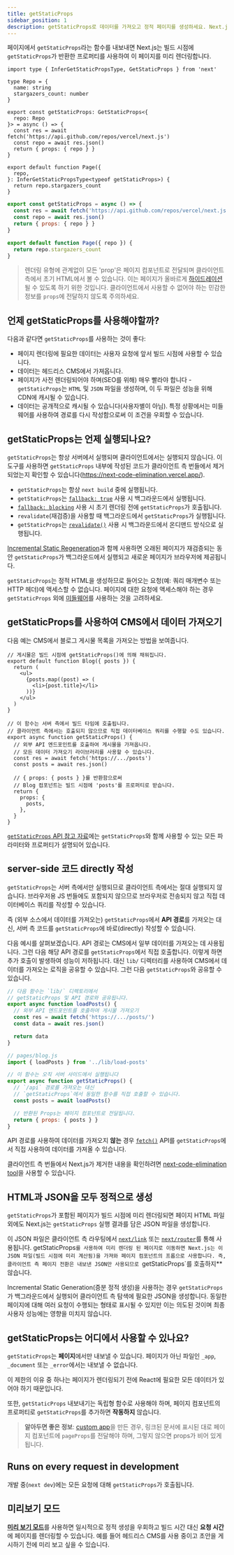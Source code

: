 ```yaml
---
title: getStaticProps
sidebar_position: 1
description: getStaticProps로 데이터를 가져오고 정적 페이지를 생성하세요. Next.js에서 데이터 불러오기를 위한 이 API에 대해 자세히 알아보세요.
---
```


페이지에서 `getStaticProps`라는 함수를 내보내면 Next.js는 빌드 시점에 `getStaticProps`가 반환한 프로퍼티를 사용하여 이 페이지를 미리 렌더링합니다.

```tsx filename="pages/index.tsx" switcher
import type { InferGetStaticPropsType, GetStaticProps } from 'next'

type Repo = {
  name: string
  stargazers_count: number
}

export const getStaticProps: GetStaticProps<{
  repo: Repo
}> = async () => {
  const res = await fetch('https://api.github.com/repos/vercel/next.js')
  const repo = await res.json()
  return { props: { repo } }
}

export default function Page({
  repo,
}: InferGetStaticPropsType<typeof getStaticProps>) {
  return repo.stargazers_count
}
```

```jsx filename="pages/index.js" switcher
export const getStaticProps = async () => {
  const res = await fetch('https://api.github.com/repos/vercel/next.js')
  const repo = await res.json()
  return { props: { repo } }
}

export default function Page({ repo }) {
  return repo.stargazers_count
}
```

> 렌더링 유형에 관계없이 모든 'prop'은 페이지 컴포넌트로 전달되며 클라이언트 측에서 초기 HTML에서 볼 수 있습니다. 이는 페이지가 올바르게 [하이드레이션](https://react.dev/reference/react-dom/hydrate)될 수 있도록 하기 위한 것입니다. 클라이언트에서 사용할 수 없어야 하는 민감한 정보를 `props`에 전달하지 않도록 주의하세요.

## 언제 getStaticProps를 사용해야할까?

다음과 같다면 `getStaticProps`를 사용하는 것이 좋다:

- 페이지 렌더링에 필요한 데이터는 사용자 요청에 앞서 빌드 시점에 사용할 수 있습니다.
- 데이터는 헤드리스 CMS에서 가져옵니다.
- 페이지가 사전 렌더링되어야 하며(SEO를 위해) 매우 빨라야 합니다 - `getStaticProps`는 `HTML` 및 `JSON` 파일을 생성하며, 이 두 파일은 성능을 위해 CDN에 캐시될 수 있습니다.
- 데이터는 공개적으로 캐시될 수 있습니다(사용자별이 아님). 특정 상황에서는 미들웨어를 사용하여 경로를 다시 작성함으로써 이 조건을 우회할 수 있습니다.

## getStaticProps는 언제 실행되나요?

`getStaticProps`는 항상 서버에서 실행되며 클라이언트에서는 실행되지 않습니다. 이 도구를 사용하면 `getStaticProps` 내부에 작성된 코드가 클라이언트 측 번들에서 제거되었는지 확인할 수 있습니다(https://next-code-elimination.vercel.app/).

- `getStaticProps`는 항상 `next build` 중에 실행됩니다.
- `getStaticProps`는 [`fallback: true`](https://nextjs.org/docs/pages/api-reference/functions/get-static-paths#fallback-true) 사용 시 백그라운드에서 실행됩니다.
- [`fallback: blocking`](https://nextjs.org/docs/pages/api-reference/functions/get-static-paths#fallback-blocking) 사용 시 초기 렌더링 전에 `getStaticProps`가 호출됩니다.
- `revalidate`(재검증)을 사용할 때 백그라운드에서 `getStaticProps`가 실행됩니다.
- `getStaticProps`는 [`revalidate()`](https://nextjs.org/docs/pages/building-your-application/data-fetching/incremental-static-regeneration#on-demand-revalidation) 사용 시 백그라운드에서 온디맨드 방식으로 실행됩니다.

[Incremental Static Regeneration](https://nextjs.org/docs/pages/building-your-application/data-fetching/incremental-static-regeneration)과 함께 사용하면 오래된 페이지가 재검증되는 동안 `getStaticProps`가 백그라운드에서 실행되고 새로운 페이지가 브라우저에 제공됩니다.

`getStaticProps`는 정적 HTML을 생성하므로 들어오는 요청(예: 쿼리 매개변수 또는 HTTP 헤더)에 액세스할 수 없습니다. 페이지에 대한 요청에 액세스해야 하는 경우 `getStaticProps` 외에 [미들웨어](https://nextjs.org/docs/pages/building-your-application/routing/middleware)를 사용하는 것을 고려하세요.

## getStaticProps를 사용하여 CMS에서 데이터 가져오기

다음 예는 CMS에서 블로그 게시물 목록을 가져오는 방법을 보여줍니다.

```tsx filename="pages/blog.tsx" switcher
// 게시물은 빌드 시점에 getStaticProps()에 의해 채워집니다.
export default function Blog({ posts }) {
  return (
    <ul>
      {posts.map((post) => (
        <li>{post.title}</li>
      ))}
    </ul>
  )
}

// 이 함수는 서버 측에서 빌드 타임에 호출됩니다.
// 클라이언트 측에서는 호출되지 않으므로 직접 데이터베이스 쿼리를 수행할 수도 있습니다.
export async function getStaticProps() {
  // 외부 API 엔드포인트를 호출하여 게시물을 가져옵니다.
  // 모든 데이터 가져오기 라이브러리를 사용할 수 있습니다.
  const res = await fetch('https://.../posts')
  const posts = await res.json()

  // { props: { posts } }를 반환함으로써
  // Blog 컴포넌트는 빌드 시점에 'posts'를 프로퍼티로 받습니다.
  return {
    props: {
      posts,
    },
  }
}
```


[`getStaticProps` API 참고 자료](https://nextjs.org/docs/pages/api-reference/functions/get-static-props)에는 `getStaticProps`와 함께 사용할 수 있는 모든 파라미터와 프로퍼티가 설명되어 있습니다.

## server-side 코드 directly 작성

`getStaticProps`는 서버 측에서만 실행되므로 클라이언트 측에서는 절대 실행되지 않습니다. 브라우저용 JS 번들에도 포함되지 않으므로 브라우저로 전송되지 않고 직접 데이터베이스 쿼리를 작성할 수 있습니다.

즉 (외부 소스에서 데이터를 가져오는) `getStaticProps`에서 **API 경로**를 가져오는 대신, 서버 측 코드를 `getStaticProps`에 바로(directly) 작성할 수 있습니다.

다음 예시를 살펴보겠습니다. API 경로는 CMS에서 일부 데이터를 가져오는 데 사용됩니다. 그런 다음 해당 API 경로를 `getStaticProps`에서 직접 호출합니다. 이렇게 하면 추가 호출이 발생하여 성능이 저하됩니다. 대신 `lib/` 디렉터리를 사용하여 CMS에서 데이터를 가져오는 로직을 공유할 수 있습니다. 그런 다음 `getStaticProps`와 공유할 수 있습니다.

```js filename="lib/load-posts.js"
// 다음 함수는 `lib/` 디렉토리에서
// getStaticProps 및 API 경로와 공유됩니다.
export async function loadPosts() {
  // 외부 API 엔드포인트를 호출하여 게시물 가져오기
  const res = await fetch('https://.../posts/')
  const data = await res.json()

  return data
}
```

```jsx filename="pages/blog.js"
// pages/blog.js
import { loadPosts } from '../lib/load-posts'

// 이 함수는 오직 서버 사이드에서 실행됩니다
export async function getStaticProps() {
  // `/api` 경로를 가져오는 대신
  // `getStaticProps`에서 동일한 함수를 직접 호출할 수 있습니다.
  const posts = await loadPosts()

  // 반환된 Props는 페이지 컴포넌트로 전달됩니다.
  return { props: { posts } }
}
```

API 경로를 사용하여 데이터를 가져오지 **않는** 경우 [`fetch()`](https://developer.mozilla.org/en-US/docs/Web/API/Fetch_API) API를 `getStaticProps`에서 직접 사용하여 데이터를 가져올 수 있습니다.

클라이언트 측 번들에서 Next.js가 제거한 내용을 확인하려면 [next-code-elimination tool](https://next-code-elimination.vercel.app/)을 사용할 수 있습니다.

## HTML과 JSON을 모두 정적으로 생성

`getStaticProps`가 포함된 페이지가 빌드 시점에 미리 렌더링되면 페이지 HTML 파일 외에도 Next.js는 `getStaticProps` 실행 결과를 담은 JSON 파일을 생성합니다.

이 JSON 파일은 클라이언트 측 라우팅에서 [`next/link`](https://nextjs.org/docs/pages/api-reference/components/link) 또는 [`next/router`](https://nextjs.org/docs/pages/api-reference/functions/use-router)를 통해 사용됩니다. getStaticProps`를 사용하여 미리 렌더링 된 페이지로 이동하면 Next.js는 이 JSON 파일(빌드 시점에 미리 계산됨)을 가져와 페이지 컴포넌트의 프롭으로 사용합니다. 즉, 클라이언트 측 페이지 전환은 내보낸 JSON만 사용되므로 `getStaticProps`를 호출하지** 않습니다.

Incremental Static Generation(증분 정적 생성)을 사용하는 경우 `getStaticProps`가 백그라운드에서 실행되어 클라이언트 측 탐색에 필요한 JSON을 생성합니다. 동일한 페이지에 대해 여러 요청이 수행되는 형태로 표시될 수 있지만 이는 의도된 것이며 최종 사용자 성능에는 영향을 미치지 않습니다.

## getStaticProps는 어디에서 사용할 수 있나요?

`getStaticProps`는 **페이지**에서만 내보낼 수 있습니다. 페이지가 아닌 파일인 `_app`, `_document` 또는 `_error`에서는 내보낼 수 없습니다.

이 제한의 이유 중 하나는 페이지가 렌더링되기 전에 React에 필요한 모든 데이터가 있어야 하기 때문입니다.

또한, `getStaticProps` 내보내기는 독립형 함수로 사용해야 하며, 페이지 컴포넌트의 프로퍼티로 `getStaticProps`를 추가하면 **작동하지** 않습니다.

> **알아두면 좋은 정보**: [custom app](https://nextjs.org/docs/pages/building-your-app/routing/custom-app)을 만든 경우, 링크된 문서에 표시된 대로 페이지 컴포넌트에 `pageProps`를 전달해야 하며, 그렇지 않으면 props가 비어 있게 됩니다.

## Runs on every request in development

개발 중(`next dev`)에는 모든 요청에 대해 `getStaticProps`가 호출됩니다.

## 미리보기 모드

[**미리 보기 모드**](https://nextjs.org/docs/pages/building-your-application/configuring/preview-mode)를 사용하면 일시적으로 정적 생성을 우회하고 빌드 시간 대신 **요청 시간**에 페이지를 렌더링할 수 있습니다. 예를 들어 헤드리스 CMS를 사용 중이고 초안을 게시하기 전에 미리 보고 싶을 수 있습니다.
